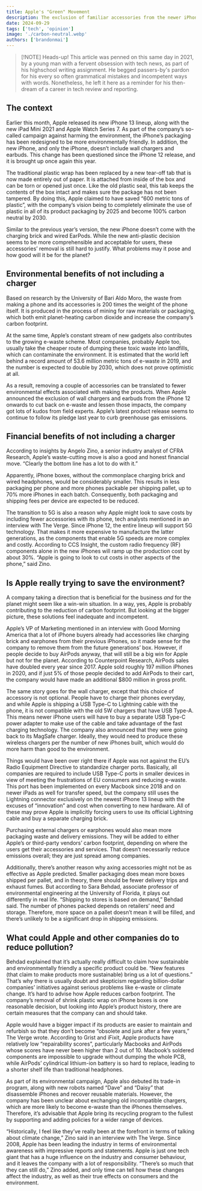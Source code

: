 ```yaml
---
title: Apple's "Green" Movement
description: The exclusion of familiar accessories from the newer iPhone boxes and its impact on the industry, the consumers, and the environment.
date: 2024-09-29
tags: ['tech', 'opinion']
image: './carbon-neutral.webp'
authors: ['brandonmai']
---
```


> [!NOTE] Heads-up!
> This article was penned on this same day in 2021, by a young man with a fervent obsession with tech news, as part of his highschool writing assignment. He begged passers-by's pardon for his every so often grammatical mistakes and incompetent ways with words. Nonetheless, he left it here as a reminder for his then-dream of a career in tech review and reporting.

## The context

Earlier this month, Apple released its new iPhone 13 lineup, along with the new iPad Mini 2021 and Apple Watch Series 7. As part of the company’s so-called campaign against harming the environment, the iPhone’s packaging has been redesigned to be more environmentally friendly. In addition, the new iPhone, and only the iPhone, doesn’t include wall chargers and earbuds. This change has been questioned since the iPhone 12 release, and it is brought up once again this year.

The traditional plastic wrap has been replaced by a new tear-off tab that is now made entirely out of paper. It is attached from inside of the box and can be torn or opened just once. Like the old plastic seal, this tab keeps the contents of the box intact and makes sure the package has not been tampered. By doing this, Apple claimed to have saved “600 metric tons of plastic”, with the company’s vision being to completely eliminate the use of plastic in all of its product packaging by 2025 and become 100% carbon neutral by 2030.

Similar to the previous year’s version, the new iPhone doesn’t come with the charging brick and wired EarPods. While the new anti-plastic decision seems to be more comprehensible and acceptable for users, these accessories’ removal is still hard to justify. What problems may it pose and how good will it be for the planet?


## Environmental benefits of not including a charger

Based on research by the University of Bari Aldo Moro, the waste from making a phone and its accessories is 200 times the weight of the phone itself. It is produced in the process of mining for raw materials or packaging, which both emit planet-heating carbon dioxide and increase the company’s carbon footprint.

At the same time, Apple’s constant stream of new gadgets also contributes to the growing e-waste scheme. Most companies, probably Apple too, usually take the cheaper route of dumping these toxic waste into landfills, which can contaminate the environment. It is estimated that the world left behind a record amount of 53.6 million metric tons of e-waste in 2019, and the number is expected to double by 2030, which does not prove optimistic at all.

As a result, removing a couple of accessories can be translated to fewer environmental effects associated with making the products. When Apple announced the exclusion of wall chargers and earbuds from the iPhone 12 onwards to cut back on e-waste and lessen those impacts, the company got lots of kudos from field experts. Apple’s latest product release seems to continue to follow its pledge last year to curb greenhouse gas emissions.

## Financial benefits of not including a charger

According to insights by Angelo Zino, a senior industry analyst of CFRA Research, Apple’s waste-cutting move is also a good and honest financial move. “Clearly the bottom line has a lot to do with it.”

Apparently, iPhone boxes, without the commonplace charging brick and wired headphones, would be considerably smaller. This results in less packaging per phone and more phones packable per shipping pallet, up to 70% more iPhones in each batch. Consequently, both packaging and shipping fees per device are expected to be reduced.

The transition to 5G is also a reason why Apple might look to save costs by including fewer accessories with its phone, tech analysts mentioned in an interview with The Verge. Since iPhone 12, the entire lineup will support 5G technology. That makes it more expensive to manufacture the latter generations, as the components that enable 5G speeds are more complex and costly. According to CCS Insight, the custom radio frequency (RF) components alone in the new iPhones will ramp up the production cost by about 30%. “Apple is going to look to cut costs in other aspects of the phone,” said Zino.

## Is Apple really trying to save the environment?

A company taking a direction that is beneficial for the business *and* for the planet might seem like a win-win situation. In a way, yes, Apple is probably contributing to the reduction of carbon footprint. But looking at the bigger picture, these solutions feel inadequate and incompetent.

Apple’s VP of Marketing mentioned in an interview with Good Morning America that a lot of iPhone buyers already had accessories like charging brick and earphones from their previous iPhones, so it made sense for the company to remove them from the future generations’ box. However, if people decide to buy AirPods anyway, that will still be a big win for Apple but not for the planet. According to Counterpoint Research, AirPods sales have doubled every year since 2017. Apple sold roughly 197 million iPhones in 2020, and if just 5% of those people decided to add AirPods to their cart, the company would have made an additional $800 million in gross profit.

The same story goes for the wall charger, except that this choice of accessory is not optional. People have to charge their phones everyday, and while Apple is shipping a USB Type-C to Lightning cable with the phone, it is not compatible with the old 5W chargers that have USB Type-A. This means newer iPhone users will have to buy a separate USB Type-C power adapter to make use of the cable and take advantage of the fast charging technology. The company also announced that they were going back to its MagSafe charger. Ideally, they would need to produce these wireless chargers per the number of new iPhones built, which would do more harm than good to the environment.

Things would have been over right there if Apple was not against the EU’s Radio Equipment Directive to standardize charger ports. Basically, all companies are required to include USB Type-C ports in smaller devices in view of meeting the frustrations of EU consumers and reducing e-waste. This port has been implemented on every Macbook since 2018 and on newer iPads as well for transfer speed, but the company still uses the Lightning connector exclusively on the newest iPhone 13 lineup with the excuses of “innovation” and cost when converting to new hardware. All of these may prove Apple is implicitly forcing users to use its official Lightning cable and buy a separate charging brick.

Purchasing external chargers or earphones would also mean more packaging waste and delivery emissions. They will be added to either Apple’s or third-party vendors’ carbon footprint, depending on where the users get their accessories and services. That doesn’t necessarily reduce emissions overall; they are just spread among companies.

Additionally, there’s another reason why axing accessories might not be as effective as Apple predicted. Smaller packaging does mean more boxes shipped per pallet, and in theory, there should be fewer delivery trips and exhaust fumes. But according to Sara Behdad, associate professor of environmental engineering at the University of Florida, it plays out differently in real life. “Shipping to stores is based on demand,” Behdad said. The number of phones packed depends on retailers’ need and storage. Therefore, more space on a pallet doesn’t mean it will be filled, and there’s unlikely to be a significant drop in shipping emissions.

## What could Apple and other companies do to reduce pollution?

Behdad explained that it’s actually really difficult to claim how sustainable and environmentally friendly a specific product could be. “New features (that claim to make products more sustainable) bring us a lot of questions.” That’s why there is usually doubt and skepticism regarding billion-dollar companies’ initiatives against serious problems like e-waste or climate change. It’s hard to advise how Apple reduces carbon footprint. The company’s removal of shrink plastic wrap on iPhone boxes is one reasonable decision, but looking into Apple’s product history, there are certain measures that the company can and should take.

Apple would have a bigger impact if its products are easier to maintain and refurbish so that they don’t become “obsolete and junk after a few years,” The Verge wrote. According to Grist and iFixit, Apple products have relatively low “repairability scores”, particularly Macbooks and AirPods whose scores have never been higher than 2 out of 10. Macbook’s soldered components are impossible to upgrade without dumping the whole PCB, while AirPods’ cylindrical lithium-ion battery is so hard to replace, leading to a shorter shelf life than traditional headphones.

As part of its environmental campaign, Apple also debuted its trade-in program, along with new robots named “Dave” and “Daisy” that disassemble iPhones and recover reusable materials. However, the company has been unclear about exchanging old incompatible chargers, which are more likely to become e-waste than the iPhones themselves. Therefore, it’s advisable that Apple bring its recycling program to the fullest by supporting and adding policies for a wider range of devices.

“Historically, I feel like they’ve really been at the forefront in terms of talking about climate change,” Zino said in an interview with The Verge. Since 2008, Apple has been leading the industry in terms of environmental awareness with impressive reports and statements. Apple is just one tech giant that has a huge influence on the industry and consumer behaviour, and it leaves the company with a lot of responsibility. “There’s so much that they can still do,” Zino added, and only time can tell how these changes affect the industry, as well as their true effects on consumers and the environment.


